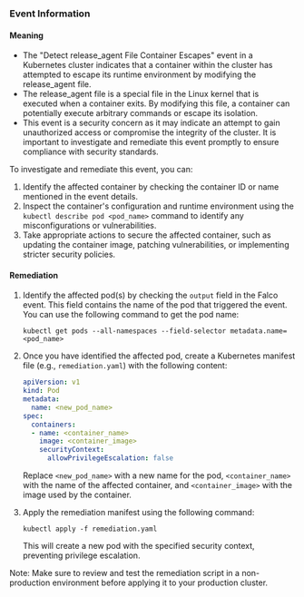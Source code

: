 
### Event Information

#### Meaning

- The "Detect release_agent File Container Escapes" event in a Kubernetes cluster indicates that a container within the cluster has attempted to escape its runtime environment by modifying the release_agent file.
- The release_agent file is a special file in the Linux kernel that is executed when a container exits. By modifying this file, a container can potentially execute arbitrary commands or escape its isolation.
- This event is a security concern as it may indicate an attempt to gain unauthorized access or compromise the integrity of the cluster. It is important to investigate and remediate this event promptly to ensure compliance with security standards.

To investigate and remediate this event, you can:
1. Identify the affected container by checking the container ID or name mentioned in the event details.
2. Inspect the container's configuration and runtime environment using the `kubectl describe pod <pod_name>` command to identify any misconfigurations or vulnerabilities.
3. Take appropriate actions to secure the affected container, such as updating the container image, patching vulnerabilities, or implementing stricter security policies.

#### Remediation

1. Identify the affected pod(s) by checking the `output` field in the Falco event. This field contains the name of the pod that triggered the event. You can use the following command to get the pod name:

   ```shell
   kubectl get pods --all-namespaces --field-selector metadata.name=<pod_name>
   ```

2. Once you have identified the affected pod, create a Kubernetes manifest file (e.g., `remediation.yaml`) with the following content:

   ```yaml
   apiVersion: v1
   kind: Pod
   metadata:
     name: <new_pod_name>
   spec:
     containers:
     - name: <container_name>
       image: <container_image>
       securityContext:
         allowPrivilegeEscalation: false
   ```

   Replace `<new_pod_name>` with a new name for the pod, `<container_name>` with the name of the affected container, and `<container_image>` with the image used by the container.

3. Apply the remediation manifest using the following command:

   ```shell
   kubectl apply -f remediation.yaml
   ```

   This will create a new pod with the specified security context, preventing privilege escalation.

Note: Make sure to review and test the remediation script in a non-production environment before applying it to your production cluster.

